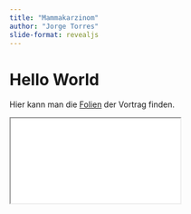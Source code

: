 ```yaml
---
title: "Mammakarzinom"
author: "Jorge Torres"
slide-format: revealjs
---
```


# Hello World 

Hier kann man die [Folien](BrustPresentation/MammaPresentation.html){target="_blank"} der Vortrag finden. 


```{=html}
<iframe class="slide-deck" src="BrustPresentation/MammaPresentation.html"></iframe>
```